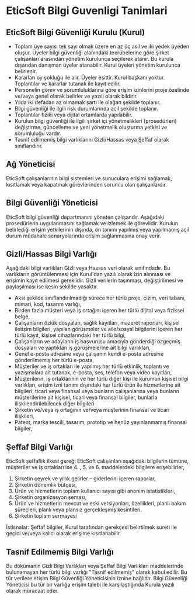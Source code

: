 # EticSoft Bilgi Guvenligi Tanimlari

## EticSoft Bilgi Güvenliği Kurulu (Kurul)

* Toplam üye sayısı tek sayı olmak üzere en az üç asil ve iki yedek üyeden oluşur. Üyeler bilgi güvenliği alanındaki tecrübelerine göre şirket çalışanları arasından yönetim kurulunca seçilerek atanır. Bu kurula dışarıdan danışman üyeler atanabilir. Kurul üyeleri yönetim kurulunca belirlenir.
* Kararları oy çokluğu ile alır. Üyeler eşittir. Kurul başkanı yoktur. Toplantılar ve kararlar tutanak ile kayıt edilir.
* Personelin görev ve sorumluluklarına göre erişim izinlerini proje özelinde ve/veya genel olarak belirler ve yazılı olarak bildirir.
* Yılda iki defadan az olmamak şartı ile olağan şekilde toplanır.
* Bilgi güvenliği ile ilgili risk durumlarında acil şekilde toplanır.
* Toplantılar fiziki veya dijital ortamlarda yapılabilir.
* Kurulun bilgi güvenliği ile ilgili şirket içi yönetmelikleri (prosedürleri) değiştirme, güncelleme ve yeni yönetmelik oluşturma yetkisi ve sorumluluğu vardır.
* Tasnif edilmemiş bilgi varlıklarını Gizli/Hassas veya Şeffaf olarak sınıflandırır.

## Ağ Yöneticisi

EticSoft çalışanlarının bilgi sistemleri ve sunuculara erişimi sağlamak, kısıtlamak veya kapatmak görevlerinden sorumlu olan çalışanlardır.

## Bilgi Güvenliği Yöneticisi

EticSoft bilgi güvenliği departmanını yöneten çalışandır. Aşağıdaki prosedürlerin uygulanmasını sağlamak ve izlemek ile görevlidir. Kurulun belirlediği erişim yetkilerinin dışında, ön tanımı yapılmış veya yapılmamış acil durum müdahale senaryolarında erişim sağlanmasına onay verir.

## Gizli/Hassas Bilgi Varlığı

Aşağıdaki bilgi varlıkları Gizli veya Hassas veri olarak sınıfındadır. Bu varlıkların görüntülenmesi için Kurul'dan yazılı olarak izin alınması ve erişimin kayıt edilmesi gereklidir. Gizli verilerin taşınması, değiştirilmesi ve paylaşılması ise kesin şekilde yasaktır.

* Aksi şekilde sınıflandırılmadığı sürece her türlü proje, çizim, veri tabanı, mimari, kod, tasarım varlığı,
* Birden fazla müşteri veya iş ortağını içeren her türlü dijital veya fiziksel belge,
* Çalışanların özlük dosyaları, sağlık kayıtları, mazeret raporları, kişisel iletişim bilgileri, yapılan görüşmeler ve aile/sosyal bilgilerini içeren her türlü kayıt, kişisel cihazlarındaki her türlü bilgi,
* Çalışanların ve adayların iş başvurusu amacıyla gönderdiği özgeçmiş dosyaları ve yaptıkları iş görüşmelerine ait bilgi varlıkları,
* Genel e-posta adresine veya çalışanın kendi e-posta adresine gönderilmemiş her türlü e-posta,
* Müşteriler ve iş ortakları ile yapılmış her türlü etkinlik, toplantı ve yazışmalara ait tutanak, e-posta, ses, telefon veya video kayıtları,
* Müşterilerin, iş ortaklarının ve her türlü diğer kişi ile kurumun kişisel bilgi varlıkları, erişim izni tanımı dışındaki her türlü ürün ile hizmetlerine ait bilgileri, ticari veya finansal veya bunların çalışanlarına veya bunların müşterilerine ait kişisel, ticari veya finansal bilgiler, bunlarla ilişkilendirilebilecek diğer bilgileri
* Şirketin ve/veya iş ortağının ve/veya müşterinin finansal ve ticari ilişkileri,
* Patent, marka tescili, tasarım, prototip ve henüz yayınlanmamış finansal bilgiler,

## Şeffaf Bilgi Varlığı

EticSoft şeffaflık ilkesi gereği EticSoft çalışanları aşağıdaki bilgilerin tümüne, müşteriler ve iş ortakları ise 4. , 5. ve 6. maddelerdeki bilgilere erişebilirler,

1. Şirketin çeyrek ve yıllık gelirler – giderlerini içeren raporlar,
2. Şirketin dönemlik bütçesi,
3. Ürün ve hizmetlerin toplam kullanıcı sayısı gibi anonim istatistikleri,
4. Şirketin organizasyon şeması,
5. Ürün ve hizmetlerin mevcut ve eski versiyonları, özellikleri, planlı bakım süreçleri, planlı veya plansız gerçekleşmiş kesintileri.
6. Şirketin toplam sermayesi

İstisnalar: Şeffaf bilgiler, Kurul tarafından gerekçesi belirtilmek sureti ile geçici ve/veya kalıcı olarak erişime kısıtlanabilir.

## Tasnif Edilmemiş Bilgi Varlığı

Bu dökümanın Gizli Bilgi Varlıkları veya Şeffaf Bilgi Varlıkları maddelerinde bulunamayan her türlü bilgi varlığı "Tasnif edilmemiş" olarak kabul edilir. Bu tür verilere erişim Bilgi Güvenliği Yöneticisinin iznine bağlıdır. Bilgi Güvenliği Yöneticisi bu tür bir varlığa erişim talebi ile karşılaştığında Kurula yazılı olarak müracaat eder.